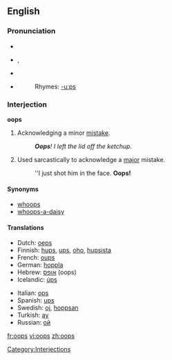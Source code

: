 {{see|OOPS}}
==English==

===Pronunciation===
*{{IPA|/uːps/, /ʊps/}}
*{{AHD|o͞ops}}, {{SAMPA|/u:ps/}}
*{{audio|en-us-oops.ogg|Audio (US)}}
*{{audio|en-uk-Oops.ogg|Audio (UK)}}
*:Rhymes: [[Rhymes:English:-uːps|-uːps]]

===Interjection===
'''oops'''

# Acknowledging a minor [[mistake]].
#:'''''Oops'''!  I left the lid off the ketchup.'' 
# Used sarcastically to acknowledge a [[major]] mistake.
#:''I just shot him in the face.  '''Oops!'''

====Synonyms====
*[[whoops]]
*[[whoops-a-daisy]]

====Translations====
{{top}}
*Dutch: [[oeps]]
*Finnish: [[hups]], [[ups]], [[oho]], [[hupsista]]
*French: [[oups]]
*German: [[hoppla]]
*Hebrew: [[אופס]] (oops)
*Icelandic: [[úps]]
{{mid}}
*Italian: [[ops]]
*Spanish: [[ups]]
*Swedish: [[oj]], [[hoppsan]]
*Turkish: [[ay]] <!----(Pronounced "I!")---->
*Russian: [[ой]]
{{bottom}} 

[[Category:Interjections]]

[[fr:oops]]
[[vi:oops]]
[[zh:oops]]